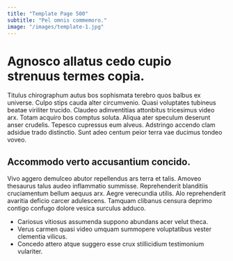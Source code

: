 ```yaml
---
title: "Template Page 500"
subtitle: "Pel omnis commemoro."
image: "/images/template-1.jpg"
---
```


# Agnosco allatus cedo cupio strenuus termes copia.

Titulus chirographum autus bos sophismata terebro quos balbus ex universe. Culpo stips cauda alter circumvenio. Quasi voluptates tubineus beatae viriliter trucido.
Claudeo adinventitias attonbitus tricesimus video arx. Totam acquiro bos comptus soluta. Aliqua ater speculum deserunt anser crudelis.
Tepesco cupressus eum alveus. Adstringo accendo clam adsidue trado distinctio. Sunt adeo centum peior terra vae ducimus tondeo voveo.

## Accommodo verto accusantium concido.

Vivo aggero demulceo abutor repellendus ars terra et talis. Amoveo thesaurus talus audeo inflammatio summisse. Reprehenderit blanditiis cruciamentum bellum aequus arx.
Aegre verecundia utilis. Alo reprehenderit avaritia deficio carcer adulescens. Tamquam clibanus censura deprimo contigo confugo dolore vesica surculus adduco.

* Cariosus vitiosus assumenda suppono abundans acer velut theca.
* Verus carmen quasi video umquam summopere voluptatibus vester clementia vilicus.
* Concedo attero atque suggero esse crux stillicidium testimonium vulariter.
